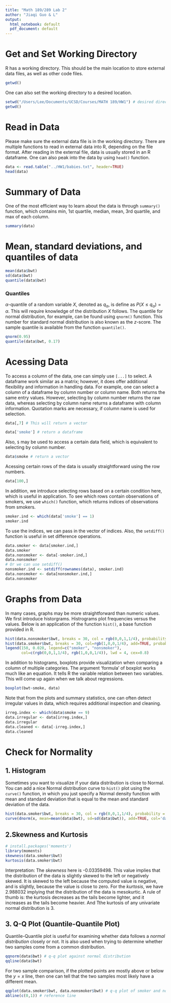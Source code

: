 ```yaml
---
title: "Math 189/289 Lab 2"
author: "Jiaqi Guo & L"
output:
  html_notebook: default
  pdf_document: default
---
```


# Get and Set Working Directory
R has a working directory. This should be the main location to store external data files, as well as other code files.
```r
getwd()
```
One can also set the working directory to a desired location.
```r
setwd("/Users/Lee/Documents/UCSD/Courses/MATH 189/HW1") # desired directory as argument
getwd()
```

# Read in Data
Please make sure the external data file is in the working directory. There are multiple functions to read in external data into R, depending on the file format. After reading in the external file, data is usually stored in an R dataframe. One can also peak into the data by using `head()` function.
```r
data <- read.table("../HW1/babies.txt", header=TRUE)
head(data)
```

# Summary of Data
One of the most efficient way to learn about the data is through `summary()` function, which contains min, 1st quartile, median, mean, 3rd quartile, and max of each column.
```r
summary(data)
```

# Mean, standard deviations, and quantiles of data
```r
mean(data$bwt)
sd(data$bwt)
quantile(data$bwt)
```
### Quantiles
$\alpha$-quantile of a random variable $X$, denoted as $q_\alpha$, is define as $P(X \leq q_\alpha) = \alpha$. This will require knowledge of the distribution $X$ follows. The quantile for normal distribution, for example, can be found using `qnorm()` function. This number for standard normal distribution is also known as the $z$-score. The sample quantile is available from the function `quantile()`.
```r
qnorm(0.95)
quantile(data$bwt, 0.17)
```

# Acessing Data
To access a column of the data, one can simply use `[...]` to select. A dataframe work similar as a matrix; however, it does offer additional flexibility and information in handling data. 
For example, one can select a column of a dataframe by column number or column name. Both returns the same entry values. However, selecting by column number returns the raw data, whereas selecting by column name returns a dataframe with column information. Quotation marks are necessary, if column name is used for selection.
```r
data[,7] # This will return a vector
```

```r
data['smoke'] # return a dataframe
```
Also, `$` may be used to access a certain data field, which is equivalent to selecting by column number.
```r
data$smoke # return a vector
```

Acessing certain rows of the data is usually straightforward using the row numbers. 
```r
data[100,]
```
In addition, we introduce selecting rows based on a certain condition here, which is useful in application. To see which rows contain observations of smokers, we use `which()` function, which returns indices of observations from smokers.
```r
smoker.ind <- which(data['smoke'] == 1)
smoker.ind
```
To use the indices, we can pass in the vector of indices. Also, the `setdiff()` function is useful in set difference operations.
```r
data.smoker <- data[smoker.ind,]
data.smoker
data.nonsmoker <- data[-smoker.ind,]
data.nonsmoker
# Or we can use setdiff()
nonsmoker.ind <- setdiff(rownames(data), smoker.ind)
data.nonsmoker <- data[nonsmoker.ind,]
data.nonsmoker
```

# Graphs from Data
In many cases, graphs may be more straightforward than numeric values. We first introduce historgrams. Histrograms plot frequencies versus the values. Below is an application of the function `hist()`, a base function provided in R. 
```r
hist(data.nonsmoker$bwt, breaks = 30, col = rgb(0,0,1,1/4), probability = TRUE)
hist(data.smoker$bwt, breaks = 30, col=rgb(1,0,0,1/4), add=TRUE, probability = TRUE)
legend(150, 0.020, legend=c("smoker", "nonsmoker"),
       col=c(rgb(0,0,1,1/4), rgb(1,0,0,1/4)), lwd = 4, cex=0.8)
```

In addition to histograms, boxplots provide visualization when comparing a column of multiple categories. The argument 'formula' of boxplot works much like an equation. It tells R the variable relation between two variables. This will come up again when we talk about regressions.
```r
boxplot(bwt~smoke, data)
```
Note that from the plots and summary statistics, one can often detect irregular values in data, which requires additional inspection and cleaning.
```r
irreg.index <- which(data$smoke == 9)
data.irregular <- data[irreg.index,]
data.irregular
data.cleaned <- data[-irreg.index,]
data.cleaned
```

# Check for Normality
## 1. Histogram
Sometimes you want to visualize if your data distribution is close to Normal. You can add a nice Normal distribution curve to `hist()` plot using the `curve()` function, in which you just specify a Normal density function with mean and standard deviation that is equal to the mean and standard deviation of the data.
```r
hist(data.smoker$bwt, breaks = 30, col = rgb(0,0,1,1/4), probability = TRUE)
curve(dnorm(x, mean=mean(data$bwt), sd=sd(data$bwt)), add=TRUE, col='darkblue', lwd=2)
```

## 2.Skewness and Kurtosis
```r
# install.packages('moments')
library(moments)
skewness(data.smoker$bwt)
kurtosis(data.smoker$bwt)
```
Interpretation: The *skewness* here is -0.03359498. This value implies that the distribution of the data is slightly skewed to the left or negatively skewed. It is skewed to the left because the computed value is negative, and is slightly, because the value is close to zero. For the *kurtosis*, we have 2.988032 implying that the distribution of the data is mesokurtic. A rule of thumb is: the kurtosis decreases as the tails become lighter, and it increases as the tails become heavier. And Tthe kurtosis of any univariate normal distribution is 3.

## 3. Q-Q Plot (Quantile-Quantile Plot)
Quantile-Quantile plot is useful for examining whether data follows a *normal distribution* closely or not. It is also used when trying to determine whether two samples come from a common distribution.
```r
qqnorm(data$bwt) # q-q plot against normal distribution
qqline(data$bwt)
```
For two sample comparison, if the plotted points are mostly above or below the $y=x$ line, then one can tell that the two samples most likely have a different mean.
```r
qqplot(data.smoker$bwt, data.nonsmoker$bwt) # q-q plot of smoker and non-smoker samples
abline(c(0,1)) # reference line
```